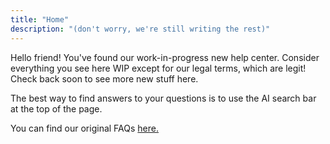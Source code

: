 ```yaml
---
title: "Home"
description: "(don't worry, we're still writing the rest)"
---
```


Hello friend! You've found our work-in-progress new help center. Consider everything you see here WIP except for our legal terms, which are legit! Check back soon to see more new stuff here.

The best way to find answers to your questions is to use the AI search bar at the top of the page.

You can find our original FAQs [here.](https://www.notion.so/granola-labs/FAQs-eef135b65cf44b6e97b407d899880aea?pvs=13)&#x20;
